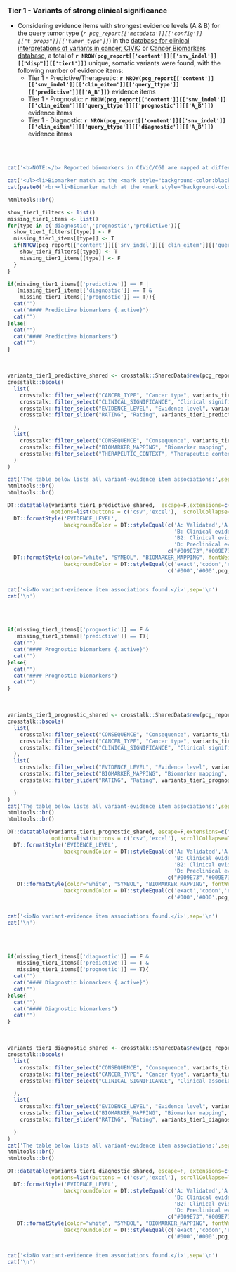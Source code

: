 
### Tier 1 - Variants of strong clinical significance {.tabset}

- Considering evidence items with strongest evidence levels (A & B) for the query tumor type (_`r pcg_report[['metadata']][['config']][["t_props"]][['tumor_type']]`_)  in the [database for clinical interpretations of variants in cancer, CIViC](https://civic.genome.wustl.edu/#/home) or [Cancer Biomarkers database](https://www.cancergenomeinterpreter.org/biomarkers), a total of __`r NROW(pcg_report[['content']][['snv_indel']][["disp"]][['tier1']])`__ unique, somatic variants were found, with the following number of evidence items:
    * Tier 1 - Predictive/Therapeutic: __`r NROW(pcg_report[['content']][['snv_indel']][['clin_eitem']][['query_ttype']][['predictive']][['A_B']])`__ evidence items
    * Tier 1 - Prognostic: __`r NROW(pcg_report[['content']][['snv_indel']][['clin_eitem']][['query_ttype']][['prognostic']][['A_B']])`__ evidence items
    * Tier 1 - Diagnostic: __`r NROW(pcg_report[['content']][['snv_indel']][['clin_eitem']][['query_ttype']][['diagnostic']][['A_B']])`__ evidence items

<br><br>


```r

cat('<b>NOTE:</b> Reported biomarkers in CIViC/CGI are mapped at different resolutions (i.e. filter <b>Biomarker mapping</b>). The accuracy of a match between variants in the tumor sample and the reported biomarkers will vary accordingly (highlighted by gene symbols with different color backgrounds):\n\n')

cat('<ul><li>Biomarker match at the <mark style="background-color:black; font-weight:bold; color:white">exact variant/codon level</mark></li>')
cat(paste0('<br><li>Biomarker match at the <mark style="background-color:', pcg_report[['metadata']][['color_palette']][['warning']][['values']][1],'; color:white; font-weight:bold">exon/gene level</mark></li></ul>\n'))

htmltools::br()
```



```r

show_tier1_filters <- list()
missing_tier1_items <- list()
for(type in c('diagnostic','prognostic','predictive')){
  show_tier1_filters[[type]] <- F
  missing_tier1_items[[type]] <- T
  if(NROW(pcg_report[['content']][['snv_indel']][['clin_eitem']][['query_ttype']][[type]][['A_B']]) > 0){
    show_tier1_filters[[type]] <- T
    missing_tier1_items[[type]] <- F
  }
}

```


```r
if(missing_tier1_items[['predictive']] == F | 
   (missing_tier1_items[['diagnostic']] == T & 
    missing_tier1_items[['prognostic']] == T)){
  cat("")
  cat("#### Predictive biomarkers {.active}")
  cat("")
}else{
  cat("")
  cat("#### Predictive biomarkers")
  cat("")
}
```

<br>

```r

variants_tier1_predictive_shared <- crosstalk::SharedData$new(pcg_report[['content']][['snv_indel']][['clin_eitem']][['query_ttype']][['predictive']][['A_B']])
crosstalk::bscols(
  list(
    crosstalk::filter_select("CANCER_TYPE", "Cancer type", variants_tier1_predictive_shared, ~CANCER_TYPE),
    crosstalk::filter_select("CLINICAL_SIGNIFICANCE", "Clinical significance", variants_tier1_predictive_shared, ~CLINICAL_SIGNIFICANCE),
    crosstalk::filter_select("EVIDENCE_LEVEL", "Evidence level", variants_tier1_predictive_shared, ~EVIDENCE_LEVEL),
    crosstalk::filter_slider("RATING", "Rating", variants_tier1_predictive_shared, ~RATING, min = 0, max = 5, step = 1, ticks = T)

  ),
  list(
    crosstalk::filter_select("CONSEQUENCE", "Consequence", variants_tier1_predictive_shared, ~CONSEQUENCE),
    crosstalk::filter_select("BIOMARKER_MAPPING", "Biomarker mapping", variants_tier1_predictive_shared, ~BIOMARKER_MAPPING),
    crosstalk::filter_select("THERAPEUTIC_CONTEXT", "Therapeutic context", variants_tier1_predictive_shared, ~THERAPEUTIC_CONTEXT)
  )
)

cat('The table below lists all variant-evidence item associations:',sep='\n')
htmltools::br()
htmltools::br()

DT::datatable(variants_tier1_predictive_shared,  escape=F,extensions=c("Buttons","Responsive"), 
              options=list(buttons = c('csv','excel'),  scrollCollapse=T, dom = 'Bfrtip')) |>
  DT::formatStyle('EVIDENCE_LEVEL', 
                  backgroundColor = DT::styleEqual(c('A: Validated','A: FDA/NCCN/ELN guidelines',
                                                     'B: Clinical evidence','B1: Clinical evidence: late trials',
                                                     'B2: Clinical evidence: early trials','C: Case study',
                                                     'D: Preclinical evidence','E: Indirect evidence'), 
                                                   c("#009E73","#009E73","#56B4E9", "#56B4E9","#56B4E9","#0072B2","#E69F00", "#F0E442"))) |>
  DT::formatStyle(color="white", "SYMBOL", "BIOMARKER_MAPPING", fontWeight = 'bold', `text-align` = 'center',
                  backgroundColor = DT::styleEqual(c('exact','codon','exon','gene'), 
                                                   c('#000','#000',pcg_report[['metadata']][['color_palette']][['warning']][['values']][1], pcg_report[['metadata']][['color_palette']][['warning']][['values']][1])))



```

```r
cat('<i>No variant-evidence item associations found.</i>',sep='\n')
cat('\n')
```

<br><br>


```r
if(missing_tier1_items[['prognostic']] == F & 
   missing_tier1_items[['predictive']] == T){
  cat("")
  cat("#### Prognostic biomarkers {.active}")
  cat("")
}else{
  cat("")
  cat("#### Prognostic biomarkers")
  cat("")
}
```

<br>

```r

variants_tier1_prognostic_shared <- crosstalk::SharedData$new(pcg_report[['content']][['snv_indel']][['clin_eitem']][['query_ttype']][['prognostic']][['A_B']])
crosstalk::bscols(
  list(
    crosstalk::filter_select("CONSEQUENCE", "Consequence", variants_tier1_prognostic_shared, ~CONSEQUENCE),
    crosstalk::filter_select("CANCER_TYPE", "Cancer type", variants_tier1_prognostic_shared, ~CANCER_TYPE),
    crosstalk::filter_select("CLINICAL_SIGNIFICANCE", "Clinical significance", variants_tier1_prognostic_shared, ~CLINICAL_SIGNIFICANCE)
  ),
  list(
    crosstalk::filter_select("EVIDENCE_LEVEL", "Evidence level", variants_tier1_prognostic_shared, ~EVIDENCE_LEVEL),
    crosstalk::filter_select("BIOMARKER_MAPPING", "Biomarker mapping", variants_tier1_prognostic_shared, ~BIOMARKER_MAPPING),
    crosstalk::filter_slider("RATING", "Rating", variants_tier1_prognostic_shared, ~RATING, min = 0, max = 5, step = 1, ticks = T)

  )
)
cat('The table below lists all variant-evidence item associations:',sep='\n')
htmltools::br()
htmltools::br()

DT::datatable(variants_tier1_prognostic_shared, escape=F,extensions=c("Buttons","Responsive"), 
              options=list(buttons = c('csv','excel'), scrollCollapse=T, dom = 'Bfrtip')) |>
  DT::formatStyle('EVIDENCE_LEVEL', 
                  backgroundColor = DT::styleEqual(c('A: Validated','A: FDA/NCCN/ELN guidelines',
                                                     'B: Clinical evidence','B1: Clinical evidence: late trials',
                                                     'B2: Clinical evidence: early trials','C: Case study',
                                                     'D: Preclinical evidence','E: Indirect evidence'), 
                                                   c("#009E73","#009E73","#56B4E9", "#56B4E9","#56B4E9","#0072B2","#E69F00", "#F0E442"))) |>
   DT::formatStyle(color="white", "SYMBOL", "BIOMARKER_MAPPING", fontWeight = 'bold', `text-align` = 'center',
                  backgroundColor = DT::styleEqual(c('exact','codon','exon','gene'), 
                                                   c('#000','#000',pcg_report[['metadata']][['color_palette']][['warning']][['values']][1], pcg_report[['metadata']][['color_palette']][['warning']][['values']][1])))



```

```r
cat('<i>No variant-evidence item associations found.</i>',sep='\n')
cat('\n')
```

<br><br>

```r
if(missing_tier1_items[['diagnostic']] == F & 
   missing_tier1_items[['predictive']] == T & 
   missing_tier1_items[['prognostic']] == T){
  cat("")
  cat("#### Diagnostic biomarkers {.active}")
  cat("")
}else{
  cat("")
  cat("#### Diagnostic biomarkers")
  cat("")
}
```

<br>

```r

variants_tier1_diagnostic_shared <- crosstalk::SharedData$new(pcg_report[['content']][['snv_indel']][['clin_eitem']][['query_ttype']][['diagnostic']][['A_B']])
crosstalk::bscols(
  list(
    crosstalk::filter_select("CONSEQUENCE", "Consequence", variants_tier1_diagnostic_shared, ~CONSEQUENCE),
    crosstalk::filter_select("CANCER_TYPE", "Cancer type", variants_tier1_diagnostic_shared, ~CANCER_TYPE),
    crosstalk::filter_select("CLINICAL_SIGNIFICANCE", "Clinical association", variants_tier1_diagnostic_shared, ~CLINICAL_SIGNIFICANCE)

  ),
  list(
    crosstalk::filter_select("EVIDENCE_LEVEL", "Evidence level", variants_tier1_diagnostic_shared, ~EVIDENCE_LEVEL),
    crosstalk::filter_select("BIOMARKER_MAPPING", "Biomarker mapping", variants_tier1_diagnostic_shared, ~BIOMARKER_MAPPING),
    crosstalk::filter_slider("RATING", "Rating", variants_tier1_diagnostic_shared, ~RATING, min = 0, max = 5, step = 1, ticks = T)

  )
)
cat('The table below lists all variant-evidence item associations:',sep='\n')
htmltools::br()
htmltools::br()

DT::datatable(variants_tier1_diagnostic_shared, escape=F, extensions=c("Buttons","Responsive"), 
              options=list(buttons = c('csv','excel'), scrollCollapse=T, dom = 'Bfrtip')) |>
  DT::formatStyle('EVIDENCE_LEVEL', 
                  backgroundColor = DT::styleEqual(c('A: Validated','A: FDA/NCCN/ELN guidelines',
                                                     'B: Clinical evidence','B1: Clinical evidence: late trials',
                                                     'B2: Clinical evidence: early trials','C: Case study',
                                                     'D: Preclinical evidence','E: Indirect evidence'), 
                                                   c("#009E73","#009E73","#56B4E9", "#56B4E9","#56B4E9","#0072B2","#E69F00", "#F0E442"))) |>
   DT::formatStyle(color="white", "SYMBOL", "BIOMARKER_MAPPING", fontWeight = 'bold', `text-align` = 'center',
                  backgroundColor = DT::styleEqual(c('exact','codon','exon','gene'), 
                                                   c('#000','#000',pcg_report[['metadata']][['color_palette']][['warning']][['values']][1], pcg_report[['metadata']][['color_palette']][['warning']][['values']][1])))



```

```r
cat('<i>No variant-evidence item associations found.</i>',sep='\n')
cat('\n')
```

<br><br>


